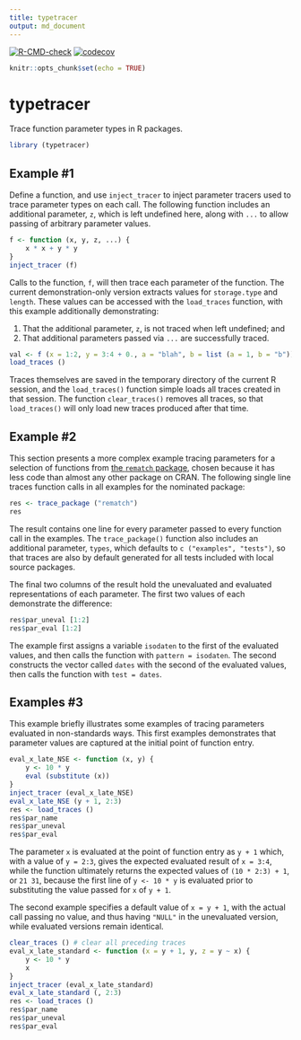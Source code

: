 ```yaml
---
title: typetracer
output: md_document
---
```


<!-- badges: start -->
[![R-CMD-check](https://github.com/mpadge/typetracer/workflows/R-CMD-check/badge.svg)](https://github.com/mpadge/typetracer/actions)
[![codecov](https://codecov.io/gh/mpadge/typetracer/branch/main/graph/badge.svg)](https://codecov.io/gh/mpadge/typetracer)
<!-- badges: end -->

```r
knitr::opts_chunk$set(echo = TRUE)
```

# typetracer

Trace function parameter types in R packages.

```r
library (typetracer)
```


## Example #1

Define a function, and use `inject_tracer` to inject parameter tracers used to
trace parameter types on each call. The following function includes an
additional parameter, `z`, which is left undefined here, along with `...` to
allow passing of arbitrary parameter values.

```r
f <- function (x, y, z, ...) {
    x * x + y * y
}
inject_tracer (f)
```

Calls to the function, `f`, will then trace each parameter of the function. The
current demonstration-only version extracts values for `storage.type` and
`length`. These values can be accessed with the `load_traces` function, with
this example additionally demonstrating:

1. That the additional parameter, `z`, is not traced when left undefined; and
2. That additional parameters passed via `...` are successfully traced.

```r
val <- f (x = 1:2, y = 3:4 + 0., a = "blah", b = list (a = 1, b = "b"))
load_traces ()
```

Traces themselves are saved in the temporary directory of the current R
session, and the `load_traces()` function simple loads all traces created in
that session. The function `clear_traces()` removes all traces, so that
`load_traces()` will only load new traces produced after that time.

## Example #2

This section presents a more complex example tracing parameters for a selection
of functions from [the `rematch`
package](https://github.com/MangoTheCat/rematch), chosen because it has less
code than almost any other package on CRAN. The following single line traces
function calls in all examples for the nominated package:

```r
res <- trace_package ("rematch")
res
```

The result contains one line for every parameter passed to every function call
in the examples. The `trace_package()` function also includes an additional
parameter, `types`, which defaults to `c ("examples", "tests")`, so that traces
are also by default generated for all tests included with local source
packages.

The final two columns of the result hold the unevaluated and evaluated
representations of each parameter. The first two values of each demonstrate the
difference:

```r
res$par_uneval [1:2]
res$par_eval [1:2]
```

The example first assigns a variable `isodaten` to the first of the evaluated
values, and then calls the function with `pattern = isodaten`. The second
constructs the vector called `dates` with the second of the evaluated values,
then calls the function with `test = dates`.

## Examples #3

This example briefly illustrates some examples of tracing parameters evaluated
in non-standards ways. This first examples demonstrates that parameter values
are captured at the initial point of function entry.

```r
eval_x_late_NSE <- function (x, y) {
    y <- 10 * y
    eval (substitute (x))
}
inject_tracer (eval_x_late_NSE)
eval_x_late_NSE (y + 1, 2:3)
res <- load_traces ()
res$par_name
res$par_uneval
res$par_eval
```

The parameter `x` is evaluated at the point of function entry as `y + 1` which,
with a value of `y = 2:3`, gives the expected evaluated result of `x = 3:4`,
while the function ultimately returns the expected values of `(10 * 2:3) + 1`,
or `21 31`, because the first line of `y <- 10 * y` is evaluated prior to
substituting the value passed for `x` of `y + 1`.

The second example specifies a default value of `x = y + 1`, with the actual
call passing no value, and thus having `"NULL"` in the unevaluated version,
while evaluated versions remain identical.

```r
clear_traces () # clear all preceding traces
eval_x_late_standard <- function (x = y + 1, y, z = y ~ x) {
    y <- 10 * y
    x
}
inject_tracer (eval_x_late_standard)
eval_x_late_standard (, 2:3)
res <- load_traces ()
res$par_name
res$par_uneval
res$par_eval
```
